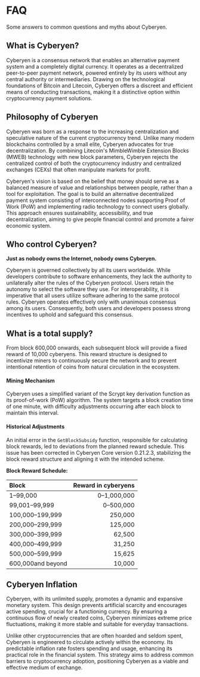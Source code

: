 # FAQ

Some answers to common questions and myths about Cyberyen.

## What is Cyberyen?

Cyberyen is a consensus network that enables an alternative payment system and a completely digital currency. It operates as a decentralized peer-to-peer payment network, powered entirely by its users without any central authority or intermediaries. Drawing on the technological foundations of Bitcoin and Litecoin, Cyberyen offers a discreet and efficient means of conducting transactions, making it a distinctive option within cryptocurrency payment solutions.

## Philosophy of Cyberyen

Cyberyen was born as a response to the increasing centralization and speculative nature of the current cryptocurrency trend. Unlike many modern blockchains controlled by a small elite, Cyberyen advocates for true decentralization. By combining Litecoin's MimbleWimble Extension Blocks (MWEB) technology with new block parameters, Cyberyen rejects the centralized control of both the cryptocurrency industry and centralized exchanges (CEXs) that often manipulate markets for profit.

Cyberyen's vision is based on the belief that money should serve as a balanced measure of value and relationships between people, rather than a tool for exploitation. The goal is to build an alternative decentralized payment system consisting of interconnected nodes supporting Proof of Work (PoW) and implementing radio technology to connect users globally. This approach ensures sustainability, accessibility, and true decentralization, aiming to give people financial control and promote a fairer economic system.

## Who control Cyberyen?

**Just as nobody owns the Internet, nobody owns Cyberyen.**

Cyberyen is governed collectively by all its users worldwide. While developers contribute to software enhancements, they lack the authority to unilaterally alter the rules of the Cyberyen protocol. Users retain the autonomy to select the software they use. For interoperability, it is imperative that all users utilize software adhering to the same protocol rules. Cyberyen operates effectively only with unanimous consensus among its users. Consequently, both users and developers possess strong incentives to uphold and safeguard this consensus.

## What is a total supply?

From block 600,000 onwards, each subsequent block will provide a fixed reward of 10,000 cyberyens. This reward structure is designed to incentivize miners to continuously secure the network and to prevent intentional retention of coins from natural circulation in the ecosystem.

#### Mining Mechanism
Cyberyen uses a simplified variant of the Scrypt key derivation function as its proof-of-work (PoW) algorithm. The system targets a block creation time of one minute, with difficulty adjustments occurring after each block to maintain this interval.

#### Historical Adjustments
An initial error in the `GetBlockSubsidy` function, responsible for calculating block rewards, led to deviations from the planned reward schedule. This issue has been corrected in Cyberyen Core version 0.21.2.3, stabilizing the block reward structure and aligning it with the intended scheme.

**Block Reward Schedule:**

| Block                | Reward in cyberyens |
| :------------------- | ------------------: |
| 1–99,000             |         0–1,000,000 |
| 99,001–99,999        |           0–500,000 |
| 100,000–199,999      |             250,000 |
| 200,000–299,999      |             125,000 |
| 300,000–399,999      |              62,500 |
| 400,000–499,999      |              31,250 |
| 500,000–599,999      |              15,625 |
| 600,000and beyond    |              10,000 |

## Cyberyen Inflation

Cyberyen, with its unlimited supply, promotes a dynamic and expansive monetary system. This design prevents artificial scarcity and encourages active spending, crucial for a functioning currency. By ensuring a continuous flow of newly created coins, Cyberyen minimizes extreme price fluctuations, making it more stable and suitable for everyday transactions.

Unlike other cryptocurrencies that are often hoarded and seldom spent, Cyberyen is engineered to circulate actively within the economy. Its predictable inflation rate fosters spending and usage, enhancing its practical role in the financial system. This strategy aims to address common barriers to cryptocurrency adoption, positioning Cyberyen as a viable and effective medium of exchange.
